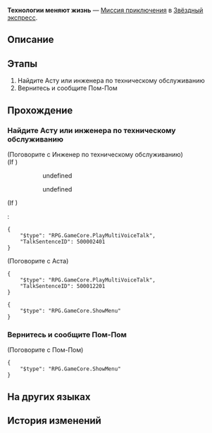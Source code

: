 {{Дополнить|Диалоги.}}
{{Миссия Инфобокс
|id              = 4050028
|Название        = 
|Изображение     = Миссия Освоения Технологии меняют жизнь.png
|Тип             = Миссия приключения
|События         = 
|Глава           = 
|Условия         = 
|Персонажи       = Аста; Инженер по техническому обслуживанию; Первопроходец; Пом-Пом
|СтартЛокация    = Общий вагон
|Мир             = Звёздный экспресс
|Локации         = Общий вагон
|Предыдущая      = 
|Следующая       = 
|Награды         = Журнал приключений*1; Mechanical Parts*1; Кредиты*8 000
}}
'''Технологии меняют жизнь''' — [[Миссия приключения]] в [[Звёздный экспресс]].

==Описание==
{{Описание|<!--официальное описание из Перекрёстка судеб-->}}

==Этапы==
# Найдите Асту или инженера по техническому обслуживанию
# Вернитесь и сообщите Пом-Пом

==Прохождение==
{{Дополнить}}

{{Диалог Конец}}

===Найдите Асту или инженера по техническому обслуживанию===
{{Описание миссии|локация=Главная контрольная зона|Проводник попросил вас одолжить робота у Асты или инженера по техническому обслуживанию.}}
{{Диалог Начало}}


;(Поговорите с Инженер по техническому обслуживанию)
;(If {{cx}}<!--during performance 500002400-->)
:<!--Unknown TalkSentence: 500002401-->
:<!--Unknown TalkSentence: 500002402-->
::{{Диалог|Стрелка}} undefined
::{{Диалог|Стрелка}} undefined
:<!--Unknown TalkSentence: 500002404-->
:<!--Unknown TalkSentence: 500002405-->
;(If {{cx}}<!--not during performance 500002400-->)
:<pre>{
	"$type": "RPG.GameCore.PlayMultiVoiceTalk",
	"TalkSentenceID": 500002401
}</pre>
<!--Unknown TalkSentence: 500002409-->


;(Поговорите с Аста)
<pre>{
	"$type": "RPG.GameCore.PlayMultiVoiceTalk",
	"TalkSentenceID": 500012201
}</pre>
<!--Unknown TalkSentence: 500012202-->
<pre>{
	"$type": "RPG.GameCore.ShowMenu"
}</pre>
{{Диалог Конец}}

===Вернитесь и сообщите Пом-Пом===
{{Описание миссии|локация=Общий вагон|Досадно, но сначала нужно доложить Пом-Пом!}}
{{Диалог Начало}}


;(Поговорите с Пом-Пом)
<!--Unknown TalkSentence: 405000000-->
<pre>{
	"$type": "RPG.GameCore.ShowMenu"
}</pre>
{{Диалог Конец}}

==На других языках==
{{На других языках
|en   = Technology Changes Lives
|zhs  = 科技改变生活
|zht  = 科技改變生活
|ja   = 科学と技術が生活を変える
|ko   = 과학이 삶을 바꾼다
|es   = La tecnología transforma vidas
|fr   = La technologie change la vie
|ru   = Технологии меняют жизнь
|th   = เทคโนโลยีเปลี่ยนชีวิต
|vi   = Khoa Học Thay Đổi Đời Sống
|de   = Technologie verändert das Leben
|id   = Teknologi Mengubah Kehidupan
|pt   = Tecnologia Muda Vidas
}}

==История изменений==
{{История изменений|2.7}}
